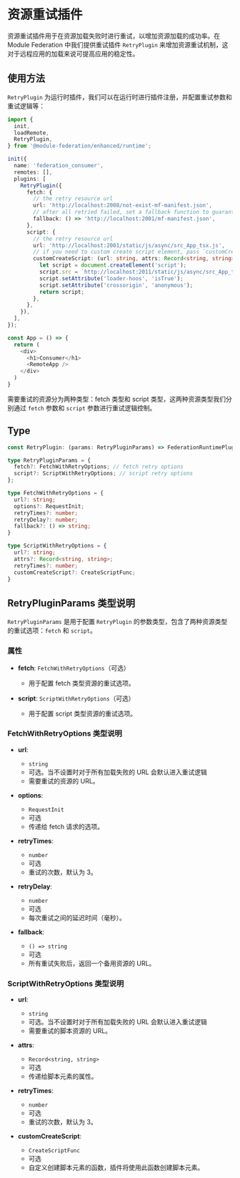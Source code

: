 # 资源重试插件

资源重试插件用于在资源加载失败时进行重试，以增加资源加载的成功率。在 Module Federation 中我们提供重试插件 `RetryPlugin` 来增加资源重试机制，这对于远程应用的加载来说可提高应用的稳定性。

## 使用方法

`RetryPlugin` 为运行时插件，我们可以在运行时进行插件注册，并配置重试参数和重试逻辑等：

```ts
import {
  init,
  loadRemote,
  RetryPlugin,
} from '@module-federation/enhanced/runtime';

init({
  name: 'federation_consumer',
  remotes: [],
  plugins: [
    RetryPlugin({
      fetch: {
        // the retry resource url
        url: 'http://localhost:2008/not-exist-mf-manifest.json',
        // after all retried failed, set a fallback function to guarantee a fallback resource
        fallback: () => 'http://localhost:2001/mf-manifest.json',
      },
      script: {
        // the retry resource url
        url: 'http://localhost:2001/static/js/async/src_App_tsx.js',
        // if you need to custom create script element, pass `customCreateScript` and plugin will use customCreateScript to create script element
        customCreateScript: (url: string, attrs: Record<string, string>) => {
          let script = document.createElement('script');
          script.src = `http://localhost:2011/static/js/async/src_App_tsx.js`;
          script.setAttribute('loader-hoos', 'isTrue');
          script.setAttribute('crossorigin', 'anonymous');
          return script;
        },
      },
    }),
  ],
});

const App = () => {
  return (
    <div>
      <h1>Consumer</h1>
      <RemoteApp />
    </div>
  )
}
```

需要重试的资源分为两种类型：fetch 类型和 script 类型，这两种资源类型我们分别通过 `fetch` 参数和 `script` 参数进行重试逻辑控制。

## Type

```ts
const RetryPlugin: (params: RetryPluginParams) => FederationRuntimePlugin;

type RetryPluginParams = {
  fetch?: FetchWithRetryOptions; // fetch retry options
  script?: ScriptWithRetryOptions; // script retry options
};

type FetchWithRetryOptions = {
  url?: string;
  options?: RequestInit;
  retryTimes?: number;
  retryDelay?: number;
  fallback?: () => string;
}

type ScriptWithRetryOptions = {
  url?: string;
  attrs?: Record<string, string>;
  retryTimes?: number;
  customCreateScript?: CreateScriptFunc;
}

```


## RetryPluginParams 类型说明

`RetryPluginParams` 是用于配置 `RetryPlugin` 的参数类型，包含了两种资源类型的重试选项：`fetch` 和 `script`。

### 属性

- **fetch**: `FetchWithRetryOptions`（可选）
  - 用于配置 fetch 类型资源的重试选项。

- **script**: `ScriptWithRetryOptions`（可选）
  - 用于配置 script 类型资源的重试选项。

### FetchWithRetryOptions 类型说明

- **url**: 
  - `string`
  - 可选。当不设置时对于所有加载失败的 URL 会默认进入重试逻辑
  - 需要重试的资源的 URL。

- **options**: 
  - `RequestInit`
  - 可选
  - 传递给 fetch 请求的选项。

- **retryTimes**:
  - `number`
  - 可选
  - 重试的次数，默认为 3。

- **retryDelay**: 
  - `number`
  - 可选
  - 每次重试之间的延迟时间（毫秒）。

- **fallback**: 
  - `() => string`
  - 可选
  - 所有重试失败后，返回一个备用资源的 URL。

### ScriptWithRetryOptions 类型说明

- **url**:
  - `string`
  - 可选。当不设置时对于所有加载失败的 URL 会默认进入重试逻辑
  - 需要重试的脚本资源的 URL。

- **attrs**: 
  - `Record<string, string>`
  - 可选
  - 传递给脚本元素的属性。

- **retryTimes**: 
  - `number`
  - 可选
  - 重试的次数，默认为 3。

- **customCreateScript**:
  - `CreateScriptFunc`
  - 可选
  - 自定义创建脚本元素的函数，插件将使用此函数创建脚本元素。
